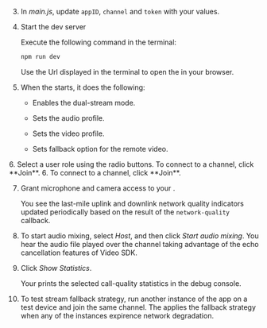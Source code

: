 
<PlatformWrapper platform="web">

3. In _main.js_, update `appID`, `channel` and `token` with your values.

4. Start the dev server

      Execute the following command in the terminal:

      ```bash
      npm run dev
      ```

      Use the Url displayed in the terminal to open the <Vpl k="CLIENT" /> in your browser.

5. When the <Vpl k="CLIENT" /> starts, it does the following:

      - Enables the dual-stream mode.

      - Sets the audio profile. 

      - Sets the video profile.

      - Sets fallback option for the remote video.

<ProductWrapper product="interactive-live-streaming">
6. Select a user role using the radio buttons. To connect to a channel, click **Join**.
</ProductWrapper>

<ProductWrapper product="video-calling">
6. To connect to a channel, click **Join**.
</ProductWrapper>

7. Grant microphone and camera access to your <Vpl k="CLIENT" />. 

      You see the last-mile uplink and downlink network quality indicators updated periodically based on the result of the `network-quality` callback.

8. To start audio mixing, select *Host*, and then click *Start audio mixing*. 
      You hear the audio file played over the channel taking advantage of the echo cancellation features of Video SDK.

9. Click *Show Statistics*.

      Your <Vpl k="CLIENT" /> prints the selected call-quality statistics in the debug console.

10. To test stream fallback strategy, run another instance of the app on a test device and join the same channel. The <Vg k="VSDK" /> applies the fallback strategy when any of the instances expirence network degradation. 

</PlatformWrapper>
